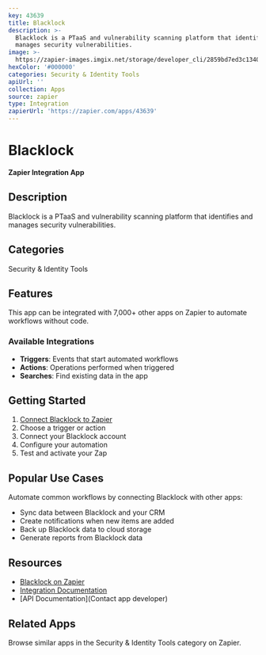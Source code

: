 ```yaml
---
key: 43639
title: Blacklock
description: >-
  Blacklock is a PTaaS and vulnerability scanning platform that identifies and
  manages security vulnerabilities.
image: >-
  https://zapier-images.imgix.net/storage/developer_cli/2859bd7ed3c1340a2bbe8b77e4fe95dc.png?auto=format%2Ccompress&ixlib=python-3.0.0&q=50
hexColor: '#000000'
categories: Security & Identity Tools
apiUrl: ''
collection: Apps
source: zapier
type: Integration
zapierUrl: 'https://zapier.com/apps/43639'
---
```

# Blacklock

**Zapier Integration App**

## Description

Blacklock is a PTaaS and vulnerability scanning platform that identifies and manages security vulnerabilities.

## Categories

Security & Identity Tools

## Features

This app can be integrated with 7,000+ other apps on Zapier to automate workflows without code.

### Available Integrations

- **Triggers**: Events that start automated workflows
- **Actions**: Operations performed when triggered
- **Searches**: Find existing data in the app

## Getting Started

1. [Connect Blacklock to Zapier](https://zapier.com/apps/43639)
2. Choose a trigger or action
3. Connect your Blacklock account
4. Configure your automation
5. Test and activate your Zap

## Popular Use Cases

Automate common workflows by connecting Blacklock with other apps:

- Sync data between Blacklock and your CRM
- Create notifications when new items are added
- Back up Blacklock data to cloud storage
- Generate reports from Blacklock data

## Resources

- [Blacklock on Zapier](https://zapier.com/apps/43639)
- [Integration Documentation](https://zapier.com/apps/43639/integrations)
- [API Documentation](Contact app developer)

## Related Apps

Browse similar apps in the Security & Identity Tools category on Zapier.
